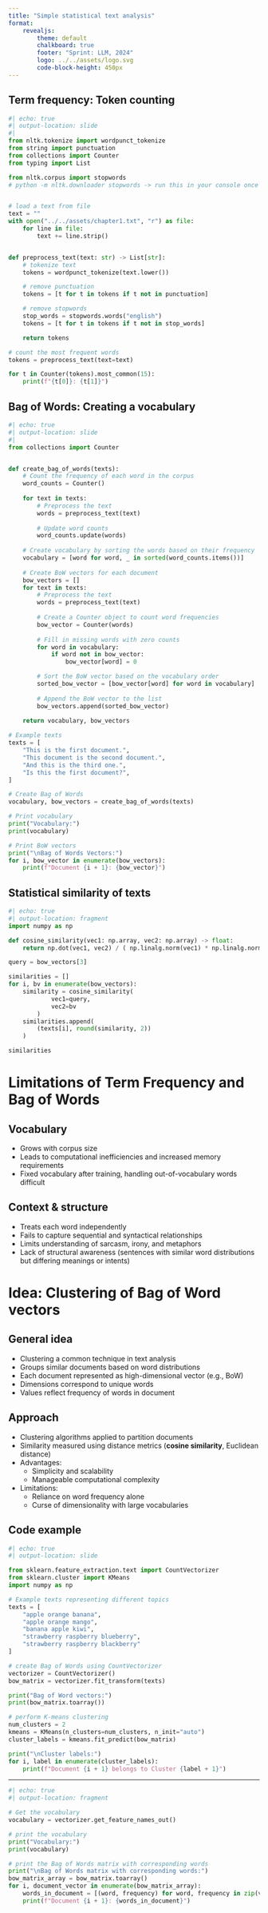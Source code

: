 ```yaml
---
title: "Simple statistical text analysis"
format: 
    revealjs:
        theme: default
        chalkboard: true
        footer: "Sprint: LLM, 2024"
        logo: ../../assets/logo.svg
        code-block-height: 450px
---
```


## Term frequency: Token counting

```python
#| echo: true
#| output-location: slide
#| 
from nltk.tokenize import wordpunct_tokenize
from string import punctuation
from collections import Counter
from typing import List

from nltk.corpus import stopwords
# python -m nltk.downloader stopwords -> run this in your console once to get the stopwords


# load a text from file
text = ""
with open("../../assets/chapter1.txt", "r") as file:  
    for line in file:
        text += line.strip()


def preprocess_text(text: str) -> List[str]:
    # tokenize text
    tokens = wordpunct_tokenize(text.lower())

    # remove punctuation
    tokens = [t for t in tokens if t not in punctuation]

    # remove stopwords
    stop_words = stopwords.words("english")
    tokens = [t for t in tokens if t not in stop_words]

    return tokens

# count the most frequent words
tokens = preprocess_text(text=text)

for t in Counter(tokens).most_common(15):
    print(f"{t[0]}: {t[1]}")
```


## Bag of Words: Creating a vocabulary


```python
#| echo: true
#| output-location: slide
#| 
from collections import Counter


def create_bag_of_words(texts):
    # Count the frequency of each word in the corpus
    word_counts = Counter()
    
    for text in texts:
        # Preprocess the text
        words = preprocess_text(text)
        
        # Update word counts
        word_counts.update(words)
    
    # Create vocabulary by sorting the words based on their frequency
    vocabulary = [word for word, _ in sorted(word_counts.items())]
    
    # Create BoW vectors for each document
    bow_vectors = []
    for text in texts:
        # Preprocess the text
        words = preprocess_text(text)
        
        # Create a Counter object to count word frequencies
        bow_vector = Counter(words)
        
        # Fill in missing words with zero counts
        for word in vocabulary:
            if word not in bow_vector:
                bow_vector[word] = 0

        # Sort the BoW vector based on the vocabulary order
        sorted_bow_vector = [bow_vector[word] for word in vocabulary]
        
        # Append the BoW vector to the list
        bow_vectors.append(sorted_bow_vector)
    
    return vocabulary, bow_vectors

# Example texts
texts = [
    "This is the first document.",
    "This document is the second document.",
    "And this is the third one.",
    "Is this the first document?",
]

# Create Bag of Words
vocabulary, bow_vectors = create_bag_of_words(texts)

# Print vocabulary
print("Vocabulary:")
print(vocabulary)

# Print BoW vectors
print("\nBag of Words Vectors:")
for i, bow_vector in enumerate(bow_vectors):
    print(f"Document {i + 1}: {bow_vector}")

```

## Statistical similarity of texts
```python
#| echo: true
#| output-location: fragment
import numpy as np

def cosine_similarity(vec1: np.array, vec2: np.array) -> float: 
    return np.dot(vec1, vec2) / ( np.linalg.norm(vec1) * np.linalg.norm(vec2) )

query = bow_vectors[3]

similarities = []
for i, bv in enumerate(bow_vectors):
    similarity = cosine_similarity(
            vec1=query, 
            vec2=bv
        )
    similarities.append(
        (texts[i], round(similarity, 2))
    )

similarities
```


# Limitations of Term Frequency and Bag of Words

## Vocabulary
- Grows with corpus size
- Leads to computational inefficiencies and increased memory requirements
- Fixed vocabulary after training, handling out-of-vocabulary words difficult


## Context & structure
- Treats each word independently
- Fails to capture sequential and syntactical relationships
- Limits understanding of sarcasm, irony, and metaphors
- Lack of structural awareness (sentences with similar word distributions but differing meanings or intents)


# Idea: Clustering of Bag of Word vectors

## General idea
- Clustering a common technique in text analysis
- Groups similar documents based on word distributions
- Each document represented as high-dimensional vector (e.g., BoW)
- Dimensions correspond to unique words
- Values reflect frequency of words in document


## Approach
- Clustering algorithms applied to partition documents
- Similarity measured using distance metrics (**cosine similarity**, Euclidean distance)
- Advantages:
  - Simplicity and scalability
  - Manageable computational complexity
- Limitations:
  - Reliance on word frequency alone
  - Curse of dimensionality with large vocabularies

## Code example
```python
#| echo: true
#| output-location: slide

from sklearn.feature_extraction.text import CountVectorizer
from sklearn.cluster import KMeans
import numpy as np

# Example texts representing different topics
texts = [
    "apple orange banana",
    "apple orange mango",
    "banana apple kiwi",
    "strawberry raspberry blueberry",
    "strawberry raspberry blackberry"
]

# create Bag of Words using CountVectorizer
vectorizer = CountVectorizer()
bow_matrix = vectorizer.fit_transform(texts)

print("Bag of Word vectors:")
print(bow_matrix.toarray())

# perform K-means clustering
num_clusters = 2
kmeans = KMeans(n_clusters=num_clusters, n_init="auto")
cluster_labels = kmeans.fit_predict(bow_matrix)

print("\nCluster labels:")
for i, label in enumerate(cluster_labels):
    print(f"Document {i + 1} belongs to Cluster {label + 1}")

```

--- 

```python
#| echo: true
#| output-location: fragment

# Get the vocabulary
vocabulary = vectorizer.get_feature_names_out()

# print the vocabulary
print("Vocabulary:")
print(vocabulary)

# print the Bag of Words matrix with corresponding words
print("\nBag of Words matrix with corresponding words:")
bow_matrix_array = bow_matrix.toarray()
for i, document_vector in enumerate(bow_matrix_array):
    words_in_document = [(word, frequency) for word, frequency in zip(vocabulary, document_vector) if frequency > 0]
    print(f"Document {i + 1}: {words_in_document}")
```
